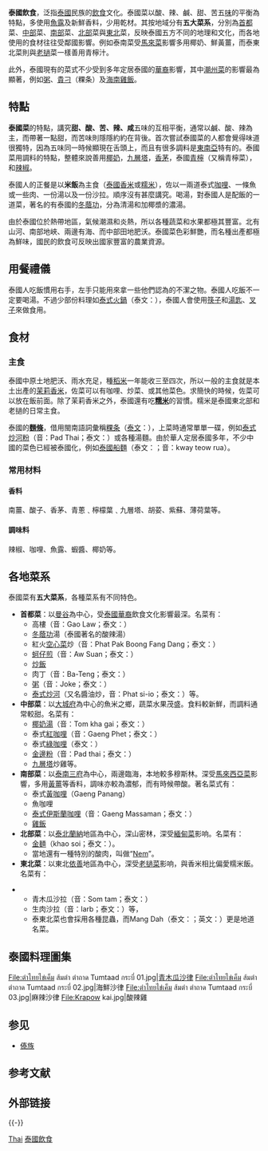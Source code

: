 {{Unreferenced |time=2012-6-18}}
'''泰國飲食'''，泛指[[泰國|泰國]]民族的[[飲食|飲食]]文化。泰國菜以酸、辣、鹹、甜、苦五[[味|味]]的平衡為特點，多使用[[魚露|魚露]]及新鮮香料，少用乾材。其按地域分有'''五大菜系'''，分別為[[曼谷|首都]]菜、[[大城府|中部]]菜、[[泰國南部|南部]]菜、[[蘭納|北部]]菜與[[依善|東北]]菜，反映泰國五方不同的地理和文化，而各地使用的食材往往受鄰國影響。例如泰南菜受[[馬來菜|馬來菜]]影響多用椰奶、鮮黃薑，而泰東北菜則與[[老撾|老撾]]菜一樣善用青檸汁。

此外，泰國現有的菜式不少受到多年定居泰國的[[泰國華人|華裔]]影響，其中[[潮州菜|潮州菜]]的影響最為顯著，例如[[粥|粥]]、[[貴刁|貴刁]]（粿条）及[[海南雞飯|海南雞飯]]。

== 特點 ==
'''泰國菜'''的特點，講究'''甜、酸、苦、辣、咸'''五味的互相平衡，通常以鹹、酸、辣為主，而帶著一點甜，而苦味則隱隱約約在背後。首次嘗試泰國菜的人都會覺得味道很獨特，因為五味同一時候顯現在舌頭上，而且有很多調料是[[東南亞|東南亞]]特有的。泰國菜用調料的特點，整體來說善用[[椰奶|椰奶]]，[[九層塔|九層塔]]，[[香茅|香茅]]，泰國[[青檸|青檸]]（又稱青檸菜），和[[辣椒|辣椒]]。

泰國人的正餐是以'''米飯'''為主食（[[泰國香米|泰國香米]]或[[糯米|糯米]]），佐以一兩道泰式[[咖哩|咖哩]]、一條魚或一些肉、一份湯以及一份沙拉。順序沒有甚麼講究。喝湯，對泰國人是配飯的一道菜，著名的有泰國的[[冬蔭功|冬蔭功]]，分為清湯和加椰漿的濃湯。

由於泰國位於熱帶地區，氣候潮濕和炎熱，所以各種蔬菜和水果都極其豐富。北有山河、南部地峽、兩邊有海、而中部田地肥沃。泰國菜色彩鮮艷，而名種出產都極為鮮味，國民的飲食可反映出國家豐富的農業資源。

== 用餐禮儀 ==
泰國人吃飯慣用右手，左手只能用來拿一些他們認為的不潔之物。泰國人吃飯不一定要喝湯。不過少部份料理如[[泰式火鍋|泰式火鍋]]（泰文：{{lang|th|สุกี้}}），泰國人會使用[[筷子|筷子]]和[[湯匙|湯匙]]、[[叉子|叉子]]來做食用。
== 食材 ==
=== 主食 ===
泰國中原土地肥沃、雨水充足，種[[稻|稻米]]一年能收三至四次，所以一般的主食就是本土出產的[[茉莉香米|茉莉香米]]，佐菜可以有咖哩、炒菜、或其他菜色。求簡快的時候，佐菜可以放在飯前面。除了茉莉香米之外，泰國還有吃'''[[糯米|糯米]]'''的習慣。糯米是泰國東北部和老撾的日常主食。

泰國的'''[[麵條|麵條]]'''，借用閩南語詞彙稱[[粿条|粿条]]（[[泰文|泰文]]：{{lang|th|ก๋วยเตี๋ยว}}），上菜時通常單單一碟，例如[[泰式炒河粉|泰式炒河粉]]（音：Pad Thai；泰文：{{lang|th|ผัดไทย}}）或各種湯麵。由於華人定居泰國多年，不少中國的菜色已經被泰國化，例如[[泰國船麵|泰國船麵]]（泰文：{{lang|th|ก๋วยเตี๋ยวเรือ}}；音：kway teow rua）。

=== 常用材料 ===
==== 香料 ====
南薑、酸子、香茅、青蔥﹑檸檬葉﹑九層塔、胡荽、紫蘇、薄荷葉等。

==== 調味料 ====
辣椒、咖哩、魚露、蝦醬、椰奶等。

== 各地菜系 ==
泰國菜有'''五大菜系'''，各種菜系有不同特色。
* '''首都菜'''：以[[曼谷|曼谷]]為中心，受[[泰國華裔|泰國華裔]]飲食文化影響最深。名菜有：
** 高樓（音：Gao Law；泰文：{{lang|th|เกาเหลา}}）
** [[冬蔭功|冬蔭功]]湯（泰國著名的酸辣湯）
** 紅火[[蕹菜|空心菜]]炒（音：Phat Pak Boong Fang Dang；泰文：{{lang|th|ผัดผักบุ้งไฟแดง}}）
** [[蚵仔煎|蚵仔煎]]（音：Aw Suan；泰文：{{lang|th|ออส่วน}}）
** [[炒飯|炒飯]]
** 肉丁（音：Ba-Teng；泰文：{{lang|th|บะเต็ง}}）
** [[粥|粥]]（音：Joke；泰文：{{lang|th|โจ๊ก}}）
** [[泰式炒河|泰式炒河]]（又名醬油炒，音：Phat si-io；泰文：{{lang|th|ผัดซีอิ๊ว}}）等。
* '''中部菜'''：以[[大城府|大城府]]為中心的魚米之鄉，蔬菜水果茂盛。食料較新鮮，而調料通常較甜。名菜有：
** [[椰奶湯|椰奶湯]]（音：Tom kha gai；泰文：{{lang|th|ต้มข่าไก่}}）
** 泰式[[紅咖哩|紅咖哩]]（音：Gaeng Phet；泰文：{{lang|th|แกงเผ็ด}}）
** 泰式[[綠咖哩|綠咖哩]]（泰文：{{lang|th|แกงเขียวหวาน}}）
** [[金邊粉|金邊粉]]（音：Pad thai；泰文：{{lang|th|ผัดไทย}}）
** [[九層塔|九層塔]]炒雞等。
* '''南部菜'''：以[[泰南三府|泰南三府]]為中心，兩邊臨海，本地較多穆斯林。深受[[馬來西亞菜|馬來西亞菜]]影響，多用[[黃薑|黃薑]]等香料，調味亦較為濃郁，而有時候帶酸。著名菜式有：
** 泰式[[黃咖哩|黃咖哩]]（Gaeng Panang）
** 魚咖哩
** [[泰式伊斯蘭咖哩|泰式伊斯蘭咖哩]]（音：Gaeng Massaman；泰文：{{lang|th|แกงมัสมั่น}}）
** [[海南雞飯|雞飯]]
* '''北部菜'''：以[[泰北|泰北]][[蘭納|蘭納]]地區為中心，深山密林，深受[[緬甸菜|緬甸菜]]影响。名菜有：
** [[金麺|金麺]]（khao soi；泰文：{{lang|th|ข้าวซอย}}）。
** 當地還有一種特別的酸肉，叫做“[[泰國酸肉|Nem]]”。
* '''東北菜'''：以東北[[依善|依善]]地區為中心，深受[[老撾菜|老撾菜]]影响，與香米相比偏愛糯米飯。名菜有：

** 青木瓜沙拉（音：Som tam；泰文：{{lang|th|ส้มตำ}}）
** 生肉沙拉（音：larb；泰文：{{lang|th|ลาบ}}）等，
** 泰東北菜也會採用各種昆蟲，而Mang Dah（泰文：{{lang|th|แมงดา}}；英文：{{lang|en|giant water bug}}）更是地道名菜。

==泰國料理圖集==
<gallery>
File:ตำไทยไข่เค็ม ส้มตำ ตำถาด Tumtaad กระบี่ 01.jpg|[[青木瓜沙律|青木瓜沙律]]
File:ตำไทยไข่เค็ม ส้มตำ ตำถาด Tumtaad กระบี่ 02.jpg|海鮮沙律
File:ตำไทยไข่เค็ม ส้มตำ ตำถาด Tumtaad กระบี่ 03.jpg|麻辣沙律
File:Krapow kai.jpg|酸辣雞
</gallery>

== 参见 ==
* [[傣族|傣族]]

== 参考文献 ==
{{Reflist}}

== 外部链接 ==
{{Commons+cat|Cuisine_of_Thailand}}

{{-}}
{{泰國飲食}}
{{泰國主題}}
{{亚洲题目|菜|亚洲烹饪}}
{{Portal bar|饮食|泰國|东南亚}}
{{Authority control}}

[[Category:各国饮食|Thai]]
[[Category:泰國飲食|]]